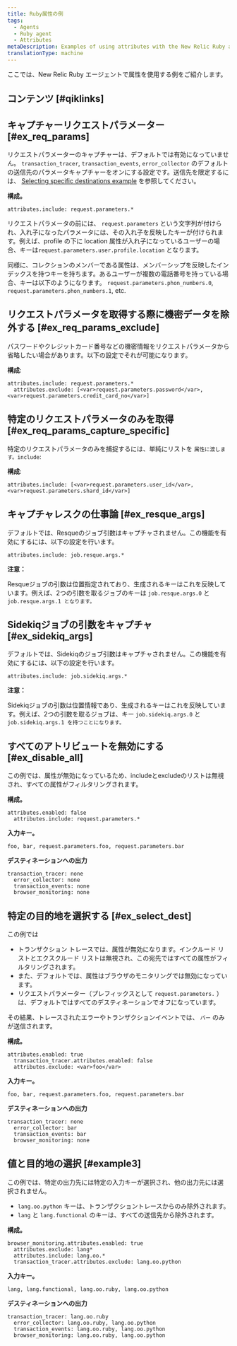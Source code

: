```yaml
---
title: Ruby属性の例
tags:
  - Agents
  - Ruby agent
  - Attributes
metaDescription: Examples of using attributes with the New Relic Ruby agent.
translationType: machine
---
```


ここでは、New Relic Ruby エージェントで属性を使用する例をご紹介します。

## コンテンツ [#qiklinks]

## キャプチャーリクエストパラメーター [#ex_req_params]

リクエストパラメーターのキャプチャーは、デフォルトでは有効になっていません。 `transaction_tracer`, `transaction_events`, `error_collector` のデフォルトの送信先のパラメータキャプチャーをオンにする設定です。送信先を限定するには、 [Selecting specific destinations example](#ex_select_dest) を参照してください。

**構成。**

```
attributes.include: request.parameters.*
```

リクエストパラメータの前には、 `request.parameters` という文字列が付けられ、入れ子になったパラメータには、その入れ子を反映したキーが付けられます。例えば、profile の下に location 属性が入れ子になっているユーザーの場合、キーは`request.parameters.user.profile.location` となります。

同様に、コレクションのメンバーである属性は、メンバーシップを反映したインデックスを持つキーを持ちます。あるユーザーが複数の電話番号を持っている場合、キーは以下のようになります。 `request.parameters.phon_numbers.0`, `request.parameters.phon_numbers.1`, etc.

## リクエストパラメータを取得する際に機密データを除外する [#ex_req_params_exclude]

パスワードやクレジットカード番号などの機密情報をリクエストパラメータから省略したい場合があります。以下の設定でそれが可能になります。

**構成**:

```
attributes.include: request.parameters.*
  attributes.exclude: [<var>request.parameters.password</var>, <var>request.parameters.credit_card_no</var>]
```

## 特定のリクエストパラメータのみを取得 [#ex_req_params_capture_specific]

特定のリクエストパラメータのみを捕捉するには、単純にリストを `属性に渡します。include`:

**構成**:

```
attributes.include: [<var>request.parameters.user_id</var>, <var>request.parameters.shard_id</var>]
```

## キャプチャレスクの仕事論 [#ex_resque_args]

デフォルトでは、Resqueのジョブ引数はキャプチャされません。この機能を有効にするには、以下の設定を行います。

```
attributes.include: job.resque.args.*
```

**注意：**

Resqueジョブの引数は位置指定されており、生成されるキーはこれを反映しています。例えば、2つの引数を取るジョブのキーは `job.resque.args.0` と `job.resque.args.1 となります。`

## Sidekiqジョブの引数をキャプチャ [#ex_sidekiq_args]

デフォルトでは、Sidekiqのジョブ引数はキャプチャされません。この機能を有効にするには、以下の設定を行います。

```
attributes.include: job.sidekiq.args.*
```

**注意：**

Sidekiqジョブの引数は位置情報であり、生成されるキーはこれを反映しています。例えば、2つの引数を取るジョブは、キー `job.sidekiq.args.0` と `job.sidekiq.args.1 を持つことになります。`

## すべてのアトリビュートを無効にする [#ex_disable_all]

この例では、属性が無効になっているため、includeとexcludeのリストは無視され、すべての属性がフィルタリングされます。

**構成。**

```
attributes.enabled: false
  attributes.include: request.parameters.*
```

**入力キー。**

```
foo, bar, request.parameters.foo, request.parameters.bar
```

**デスティネーションへの出力**

```
transaction_tracer: none
  error_collector: none
  transaction_events: none
  browser_monitoring: none
```

## 特定の目的地を選択する [#ex_select_dest]

この例では

* トランザクション トレースでは、属性が無効になります。インクルード リストとエクスクルード リストは無視され、この宛先ではすべての属性がフィルタリングされます。
* また、デフォルトでは、属性はブラウザのモニタリングでは無効になっています。
* リクエストパラメーター（プレフィックスとして `request.parameters.` ）は、デフォルトではすべてのデスティネーションでオフになっています。

その結果、トレースされたエラーやトランザクションイベントでは、 `バー` のみが送信されます。

**構成。**

```
attributes.enabled: true
  transaction_tracer.attributes.enabled: false
  attributes.exclude: <var>foo</var>
```

**入力キー。**

```
foo, bar, request.parameters.foo, request.parameters.bar
```

**デスティネーションへの出力**

```
transaction_tracer: none
  error_collector: bar
  transaction_events: bar
  browser_monitoring: none
```

## 値と目的地の選択 [#example3]

この例では、特定の出力先には特定の入力キーが選択され、他の出力先には選択されません。

* `lang.oo.python` キーは、トランザクショントレースからのみ除外されます。
* `lang` と `lang.functional` のキーは、すべての送信先から除外されます。

**構成。**

```
browser_monitoring.attributes.enabled: true
  attributes.exclude: lang*
  attributes.include: lang.oo.*
  transaction_tracer.attributes.exclude: lang.oo.python
```

**入力キー。**

```
lang, lang.functional, lang.oo.ruby, lang.oo.python
```

**デスティネーションへの出力**

```
transaction_tracer: lang.oo.ruby
  error_collector: lang.oo.ruby, lang.oo.python
  transaction_events: lang.oo.ruby, lang.oo.python
  browser_monitoring: lang.oo.ruby, lang.oo.python
```